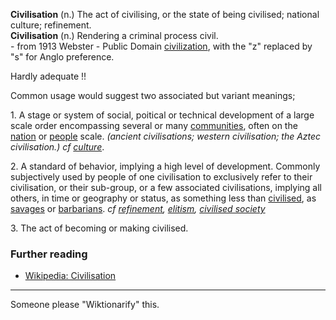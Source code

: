 <b>Civilisation</b> (n.) The act of civilising, or the state of being civilised; national culture; refinement.<br>
<b>Civilisation</b> (n.) Rendering a criminal process civil.
</br>- from 1913 Webster - Public Domain [[civilization]], with the "z" replaced by "s" for Anglo preference.

Hardly adequate !!

Common usage would suggest two associated but variant meanings;

1. A stage or system of social, poitical or technical development of a large scale order encompassing several or many [[community|communities]], often on the [[nation]] or [[people]] scale. <i>(ancient civilisations; western civilisation; the Aztec civilisation.) cf [[culture]]</i>.

2. A standard of behavior, implying a high level of development. Commonly subjectively used by people of one civilisation to exclusively refer to their civilisation, or their sub-group, or a few associated civilisations, implying all others, in time or geography or status, as something less than [[dcivilise|civilised]], as [[savage|savages]] or [[barbarian|barbarians]]. <i>cf [[refinement]], [[elitism]], [[civilised society]]</i>

3. The act of becoming or making civilised.

=== Further reading ===
*[[en:civilisation|Wikipedia: Civilisation]]

----
Someone please "Wiktionarify" this.